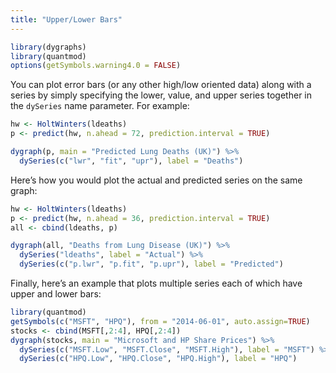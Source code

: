 ```yaml
---
title: "Upper/Lower Bars"
---
```


```r
library(dygraphs)
library(quantmod)
options(getSymbols.warning4.0 = FALSE)
```

You can plot error bars (or any other high/low oriented data) along with a series by simply specifying the lower, value, and upper series together in the `dySeries` name parameter. For example:

```r
hw <- HoltWinters(ldeaths)
p <- predict(hw, n.ahead = 72, prediction.interval = TRUE)

dygraph(p, main = "Predicted Lung Deaths (UK)") %>%
  dySeries(c("lwr", "fit", "upr"), label = "Deaths")
```

Here's how you would plot the actual and predicted series on the same graph:

```r
hw <- HoltWinters(ldeaths)
p <- predict(hw, n.ahead = 36, prediction.interval = TRUE)
all <- cbind(ldeaths, p)

dygraph(all, "Deaths from Lung Disease (UK)") %>%
  dySeries("ldeaths", label = "Actual") %>%
  dySeries(c("p.lwr", "p.fit", "p.upr"), label = "Predicted")
```

Finally, here's an example that plots multiple series each of which have upper and lower bars:

```r
library(quantmod)
getSymbols(c("MSFT", "HPQ"), from = "2014-06-01", auto.assign=TRUE)
stocks <- cbind(MSFT[,2:4], HPQ[,2:4])
dygraph(stocks, main = "Microsoft and HP Share Prices") %>% 
  dySeries(c("MSFT.Low", "MSFT.Close", "MSFT.High"), label = "MSFT") %>%
  dySeries(c("HPQ.Low", "HPQ.Close", "HPQ.High"), label = "HPQ")
```

